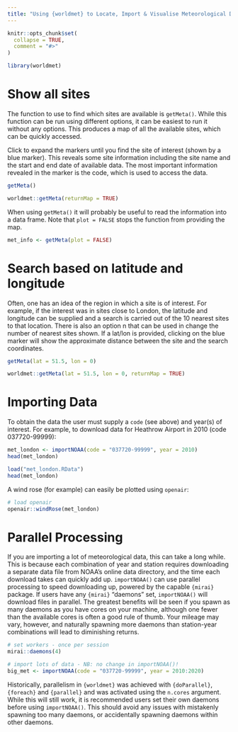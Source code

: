 ```yaml
---
title: "Using {worldmet} to Locate, Import & Visualise Meteorological Data"
---
```


```r
knitr::opts_chunk$set(
  collapse = TRUE,
  comment = "#>"
)
```

```r
library(worldmet)
```

# Show all sites

The function to use to find which sites are available is `getMeta()`. While this function can be run using different options, it can be easiest to run it without any options. This produces a map of all the available sites, which can be quickly accessed.

Click to expand the markers until you find the site of interest (shown by a blue marker). This reveals some site information including the site name and the start and end date of available data. The most important information revealed in the marker is the code, which is used to access the data.

```r
getMeta()
```

```r
worldmet::getMeta(returnMap = TRUE)
```

When using `getMeta()` it will probably be useful to read the information into a data frame. Note that `plot = FALSE` stops the function from providing the map.

```r
met_info <- getMeta(plot = FALSE)
```

# Search based on latitude and longitude

Often, one has an idea of the region in which a site is of interest. For example, if the interest was in sites close to London, the latitude and longitude can be supplied and a search is carried out of the 10 nearest sites to that location. There is also an option n that can be used in change the number of nearest sites shown. If a lat/lon is provided, clicking on the blue marker will show the approximate distance between the site and the search coordinates.

```r
getMeta(lat = 51.5, lon = 0)
```

```r
worldmet::getMeta(lat = 51.5, lon = 0, returnMap = TRUE)
```

# Importing Data

To obtain the data the user must supply a `code` (see above) and year(s) of interest. For example, to download data for Heathrow Airport in 2010 (code 037720-99999):

```r
met_london <- importNOAA(code = "037720-99999", year = 2010)
head(met_london)
```

```r
load("met_london.RData")
head(met_london)
```

A wind rose (for example) can easily be plotted using `openair`:

```r
# load openair
openair::windRose(met_london)
```

# Parallel Processing

If you are importing a lot of meteorological data, this can take a long while. This is because each combination of year and station requires downloading a separate data file from NOAA's online data directory, and the time each download takes can quickly add up. `importNOAA()` can use parallel processing to speed downloading up, powered by the capable `{mirai}` package. If users have any `{mirai}` "daemons" set, `importNOAA()` will download files in parallel. The greatest benefits will be seen if you spawn as many daemons as you have cores on your machine, although one fewer than the available cores is often a good rule of thumb. Your mileage may vary, however, and naturally spawning more daemons than station-year combinations will lead to diminishing returns.

```r
# set workers - once per session
mirai::daemons(4)

# import lots of data - NB: no change in importNOAA()!
big_met <- importNOAA(code = "037720-99999", year = 2010:2020)
```

Historically, parallelism in `{worldmet}` was achieved with `{doParallel}`, `{foreach}` and `{parallel}` and was activated using the `n.cores` argument. While this will still work, it is recommended users set their own daemons before using `importNOAA()`. This should avoid any issues with mistakenly spawning too many daemons, or accidentally spawning daemons within other daemons.
